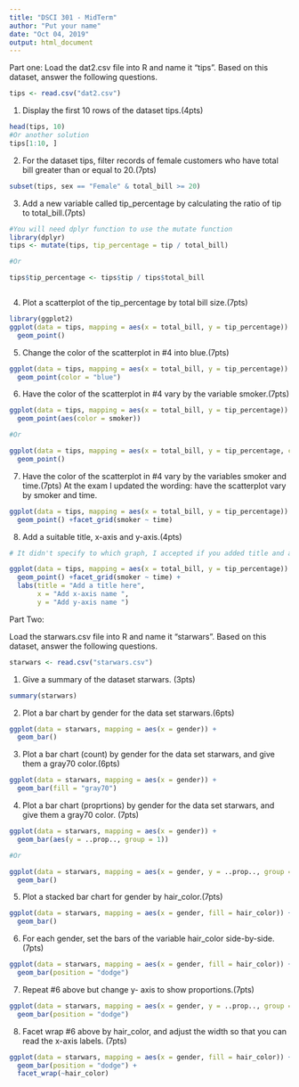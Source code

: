 ---
title: "DSCI 301 - MidTerm"
author: "Put your name"
date: "Oct 04, 2019"
output: html_document
---

Part one:
Load the dat2.csv file into R and name it “tips”. Based on this dataset, answer the following questions.

```{r}
tips <- read.csv("dat2.csv")
```


1. Display the first 10 rows of the dataset tips.(4pts)

```{r}
head(tips, 10)
#Or another solution
tips[1:10, ]
```


2. For the dataset tips, filter records of female customers who have total bill greater than or equal to 20.(7pts)

```{r}
subset(tips, sex == "Female" & total_bill >= 20)
```


3. Add a new variable called tip_percentage by calculating the ratio of tip to total_bill.(7pts)

```{r}
#You will need dplyr function to use the mutate function
library(dplyr)
tips <- mutate(tips, tip_percentage = tip / total_bill)

#Or 

tips$tip_percentage <- tips$tip / tips$total_bill



```



4. Plot a scatterplot of the tip_percentage by total bill size.(7pts)

```{r}
library(ggplot2)
ggplot(data = tips, mapping = aes(x = total_bill, y = tip_percentage)) +
  geom_point()

```



5. Change the color of the scatterplot in #4 into blue.(7pts)

```{r}

ggplot(data = tips, mapping = aes(x = total_bill, y = tip_percentage)) +
  geom_point(color = "blue")

```


6. Have the color of the scatterplot in #4 vary by the variable smoker.(7pts)

```{r}

ggplot(data = tips, mapping = aes(x = total_bill, y = tip_percentage)) +
  geom_point(aes(color = smoker))

#Or

ggplot(data = tips, mapping = aes(x = total_bill, y = tip_percentage, color = smoker)) +
  geom_point()

```


7. Have the color of the scatterplot in #4 vary by the variables smoker and time.(7pts)
At the exam I updated the wording: have the scatterplot vary by smoker and time.

```{r}
ggplot(data = tips, mapping = aes(x = total_bill, y = tip_percentage)) +
  geom_point() +facet_grid(smoker ~ time)
```


8. Add a suitable title, x-axis and y-axis.(4pts)

```{r}
# It didn't specify to which graph, I accepted if you added title and axes to the another graphs (not graph #8).

ggplot(data = tips, mapping = aes(x = total_bill, y = tip_percentage)) +
  geom_point() +facet_grid(smoker ~ time) +
  labs(title = "Add a title here",
       x = "Add x-axis name ",
       y = "Add y-axis name ")

```




Part Two:

Load the starwars.csv file into R and name it “starwars”. Based on this dataset, answer the following
questions.

```{r}
starwars <- read.csv("starwars.csv")

```


1. Give a summary of the dataset starwars. (3pts)

```{r}
summary(starwars)
```



2. Plot a bar chart by gender for the data set starwars.(6pts)

```{r}
ggplot(data = starwars, mapping = aes(x = gender)) +
  geom_bar()
```


3. Plot a bar chart (count) by gender for the data set starwars, and give them a gray70 color.(6pts)

```{r}
ggplot(data = starwars, mapping = aes(x = gender)) +
  geom_bar(fill = "gray70")
```

4. Plot a bar chart (proprtions) by gender for the data set starwars, and give them a gray70 color.
(7pts)

```{r}
ggplot(data = starwars, mapping = aes(x = gender)) +
  geom_bar(aes(y = ..prop.., group = 1))

#Or

ggplot(data = starwars, mapping = aes(x = gender, y = ..prop.., group = 1)) +
  geom_bar()


```


5. Plot a stacked bar chart for gender by hair_color.(7pts)

```{r}
ggplot(data = starwars, mapping = aes(x = gender, fill = hair_color)) +
  geom_bar()

```



6. For each gender, set the bars of the variable hair_color side-by-side.(7pts)

```{r}
ggplot(data = starwars, mapping = aes(x = gender, fill = hair_color)) +
  geom_bar(position = "dodge")

```


7. Repeat #6 above but change y- axis to show proportions.(7pts)

```{r}
ggplot(data = starwars, mapping = aes(x = gender, y = ..prop.., group = hair_color, fill = hair_color)) +
  geom_bar(position = "dodge")

```


8. Facet wrap #6 above by hair_color, and adjust the width so that you can read the x-axis labels.
(7pts)


```{r}
ggplot(data = starwars, mapping = aes(x = gender, fill = hair_color)) +
  geom_bar(position = "dodge") +
  facet_wrap(~hair_color)

```




